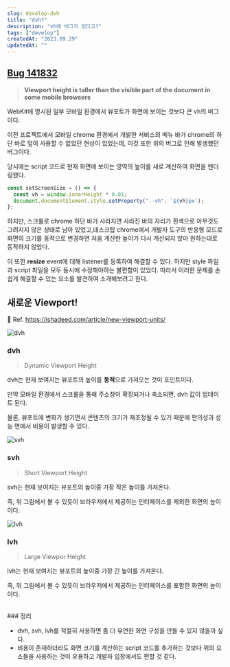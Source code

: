 ```yaml
---
slug: develop-dvh
title: "dvh?"
description: "vh에 버그가 있다고?"
tags: ["develop"]
createdAt: "2023.09.29"
updatedAt: ""
---
```


## **[Bug 141832](https://bugs.webkit.org/show_bug.cgi?id=141832)**

> **Viewport height is taller than the visible part of the document in some mobile browsers**

WebKit에 명시된 일부 모바일 환경에서 뷰포트가 화면에 보이는 것보다 큰 vh의 버그이다.

이전 프로젝트에서 모바일 chrome 환경에서 개발한 서비스의 메뉴 바가 chrome의 하단 바로 덮여 사용할 수 없었던 현상이 있었는데, 이것 또한 위의 버그로 인해 발생했던 버그이다.

당시에는 script 코드로 현재 화면에 보이는 영역의 높이를 새로 계산하여 화면을 렌더링했다.

```jsx showLineNumbers
const setScreenSize = () => {
  const vh = window.innerHeight * 0.01;
  document.documentElement.style.setProperty("--vh", `${vh}px`);
};
```

하지만, 스크롤로 chrome 하단 바가 사라지면 사라진 바의 자리가 흰색으로 아무것도 그려지지 않은 상태로 남아 있었고,데스크탑 chrome에서 개발자 도구의 반응형 모드로 화면의 크기를 동적으로 변경하면 처음 계산한 높이가 다시 계산되지 않아 원하는대로 동작하지 않았다.

이 또한 **resize** event에 대해 listener를 등록하여 해결할 수 있다.
하지만 style 파일과 script 파일을 모두 동시에 수정해야하는 불편함이 있었다.
따라서 이러한 문제를 손쉽게 해결할 수 있는 요소를 발견하여 소개해보려고 한다.

## 새로운 Viewport!

📌 Ref. https://ishadeed.com/article/new-viewport-units/

![dvh](/contents/develop/develop-dvh/1.png)

### dvh

> Dynamic Viewport Height

dvh는 현재 보여지는 뷰포트의 높이를 **동적**으로 가져오는 것이 포인트이다.

만약 모바일 환경에서 스크롤을 통해 주소창이 확장되거나 축소되면, dvh 값이 업데이트 된다.

물론, 뷰포트에 변화가 생기면서 콘텐츠의 크기가 재조정될 수 있기 때문에 편의성과 성능 면에서 비용이 발생할 수 있다.

![svh](/contents/develop/develop-dvh/2.png)

### svh

> Short Viewport Height

svh는 현재 보여지는 뷰포트의 높이중 가장 작은 높이를 가져온다.

즉, 위 그림에서 볼 수 있듯이 브라우저에서 제공하는 인터페이스를 제외한 화면의 높이이다.

![lvh](/contents/develop/develop-dvh/3.png)

### lvh

> Large Viewpor Height

lvh는 현재 보여지는 뷰포트의 높이중 가장 긴 높이를 가져온다.

즉, 위 그림에서 볼 수 있듯이 브라우저에서 제공하는 인터페이스를 포함한 화면의 높이이다.

<br />
### 정리

- dvh, svh, lvh를 적절히 사용하면 좀 더 유연한 화면 구성을 만들 수 있지 않을까 싶다.
- 비용이 존재하더라도 화면 크기를 계산하는 script 코드를 추가하는 것보다 위의 요소들을 사용하는 것이 유용하고 개발자 입장에서도 편할 것 같다.

